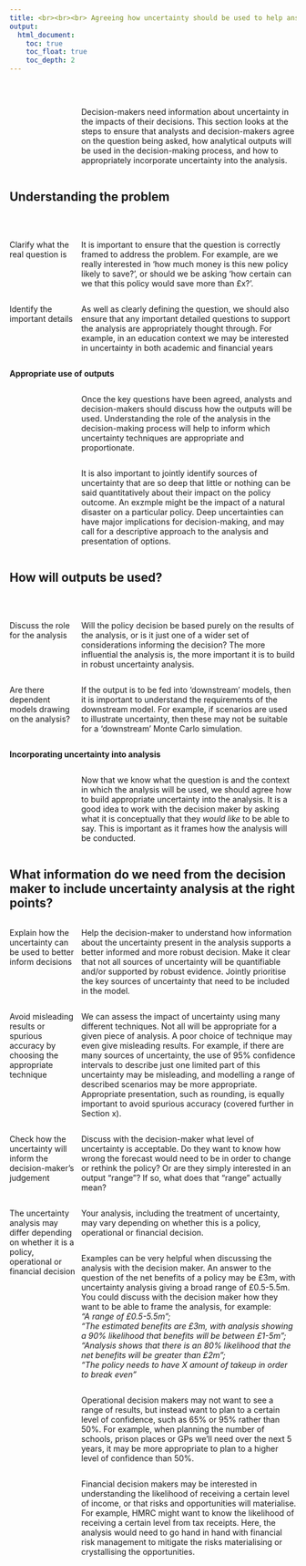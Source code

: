 ```yaml
---
title: <br><br><br> Agreeing how uncertainty should be used to help answer the question
output:
  html_document:
    toc: true
    toc_float: true
    toc_depth: 2
---
```


<style type="text/css">

#TOC{
margin-top: 100px;
}

.section h2{
padding-top: 150px;
}

.leftA{
float: left;
width: 100%;
font-weight: bold;
}

.rightA{
float:right;
width: 75%;
}

.leftB{
float: left;
width: 23%;
}

.
</style>

<br>

<div class = "rightA">
Decision-makers need information about uncertainty in the impacts of their decisions. This section looks at the steps to ensure that analysts and decision-makers agree on the question being asked, how analytical outputs will be used in the decision-making process, and how to appropriately incorporate uncertainty into the analysis.
</div>


<div style="clear: both;"></div>


## Understanding the problem 

<br>

<div class = "leftB">
Clarify what the real question is
</div>

<div class = "rightA">
  It is important to ensure that the question is correctly framed to address the problem. For example, are we really interested in 'how much money is this new policy likely to save?', or should we be asking 'how certain can we that this policy would save more than &#163;x?'.  
</div>

<br>

<div class = "rightA">
  As well as clearly defining the question, we should also ensure that any important detailed questions to support the analysis are appropriately thought through. For example, in an education context we may be interested in uncertainty in both academic and financial years  
</div>

<div class = "leftB">
  Identify the important details
</div>

<br>

<div class = "leftA"> 
  Appropriate use of outputs
</div>

<div class = "rightA">
  Once the key questions have been agreed, analysts and decision-makers should discuss how the outputs will be used. Understanding the role of the analysis in the decision-making process will help to inform which uncertainty techniques are appropriate and proportionate. 
</div>

<div class = "rightA">
  It is also important to jointly identify sources of uncertainty that are so deep that little or nothing can be said quantitatively about their impact on the policy outcome. An exzmple might be the impact of a natural disaster on a particular policy. Deep uncertainties can have major implications for decision-making, and may call for a descriptive approach to the analysis and presentation of options.
</div>

<div style="clear: both;"></div>

## How will outputs be used? 

<br>

<div class = "leftB">
Discuss the role for the analysis
</div>

<div class = "rightA">
Will the policy decision be  based purely on the results of the analysis, or is it just one of a wider set of considerations informing the decision? The more influential the analysis is, the more important it is to build in robust uncertainty analysis.
</div>

<br>

<div class = "rightA">
If the output is to be fed into ‘downstream’ models, then it is important to understand the requirements of the downstream model. For example, if scenarios are used to illustrate uncertainty, then these may not be suitable for a ‘downstream’ Monte Carlo simulation.
</div>

<div class = "leftB">
Are there dependent models drawing on the analysis?
</div>

<br>

<div class = "leftA"> 
Incorporating uncertainty into analysis
</div>

<div class = "rightA">
Now that we know what the question is and the context in which the analysis will be used, we should agree how to build appropriate uncertainty into the analysis. It is a good idea to work with the decision maker by asking what it is conceptually that they <i>would like</i> to be able to say. This is important as it frames how the analysis will be conducted. 
</div>

<div style="clear: both;"></div>

## What information do we need from the decision maker to include uncertainty analysis at the right points?

<div class = "leftB">
Explain how the uncertainty can be used to better inform decisions
</div>

<div class = "rightA">
Help the decision-maker to understand how information about the uncertainty present in the analysis supports a better informed and more robust decision. Make it clear that not all sources of uncertainty will be quantifiable and/or supported by robust evidence. Jointly prioritise the key sources of uncertainty that need to be included in the model.
</div>

<div class = "rightA">
We can assess the impact of uncertainty using many different techniques. Not all will be appropriate for a given piece of analysis. A poor choice of technique may even give misleading results. For example, if there are many sources of uncertainty, the use of 95% confidence intervals to describe just one limited part of this uncertainty may be misleading, and modelling a range of described scenarios may be more appropriate. Appropriate presentation, such as rounding, is equally important to avoid spurious accuracy (covered further in Section x).  
</div>

<div class = "leftB">
Avoid misleading results or spurious accuracy by choosing the appropriate technique
</div>

<div class = "rightA">
Discuss with the decision-maker what level of uncertainty is acceptable. Do they want to know how wrong the forecast would need to be in order to change or rethink the policy? Or are they simply interested in an output “range”? If so, what does that “range” actually mean?
</div>

<div class = "leftB">
Check how the uncertainty will inform the decision-maker’s judgement
</div>

<div class = "rightA">
Your analysis, including the treatment of uncertainty, may vary depending on whether this is a policy, operational or financial decision.
</div>

<div class = "leftB">
The uncertainty analysis may differ depending on whether it is a policy, operational or financial decision
</div>

<div class = "rightA">
Examples can be very helpful when discussing the analysis with the decision maker. An answer to the question of the net benefits of a policy may be &#163;3m, with uncertainty analysis giving a broad range of &#163;0.5-5.5m. You could discuss with the decision maker how they want to be able to frame the analysis, for example: <br> <i>"A range of &#163;0.5-5.5m";
<br> "The estimated benefits are &#163;3m, with analysis showing a 90% likelihood that benefits will be between &#163;1-5m";
<br> "Analysis shows that there is an 80% likelihood that the net benefits will be greater than &#163;2m";
<br> "The policy needs to have X amount of takeup in order to break even"</i>
</div>

<div class = "rightA">
Operational decision makers may not want to see a range of results, but instead want to plan to a certain level of confidence, such as 65% or 95% rather than 50%. For example, when planning the number of schools, prison places or GPs we’ll need over the next 5 years, it may be more appropriate to plan to a higher level of confidence than 50%.
</div>

<div class = "rightA">
Financial decision makers may be interested in understanding the likelihood of receiving a certain level of income, or that risks and opportunities will materialise. For example, HMRC might want to know the likelihood of receiving a certain level from tax receipts. Here, the analysis would need to go hand in hand with financial risk management to mitigate the risks materialising or crystallising the opportunities.
</div>